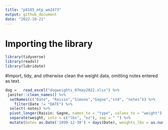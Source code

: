 ```yaml
---
title: "p8105_mtp_wm2473"
output: github_document
date: "2022-10-21"
---
```

# Importing the library
```r
library(tidyverse)
library(readxl)
library(lubridate)
```

#Import, tidy, and otherwise clean the weight data, omitting notes entered as text.
```r
dog =   read_excel("dogweights_07may2022.xlsx") %>% 
 janitor::clean_names() %>%  
  setNames(c("Date", "Raisin","Simone","Gagne","std", "notes")) %>% 
    filter(Date != "DATE") %>% 
  select(-notes) %>% 
  pivot_longer(Raisin: Gagne, names_to = "type", values_to = "weight") %>%
  separate(weight, into = c("lbs", "oz"), sep = " ") %>%
  mutate(Date= as.Date('1899-12-30') + days(Date), weights_lbs = as.numeric(lbs) + as.numeric(oz)/16)
 
  
  
  

  
```


